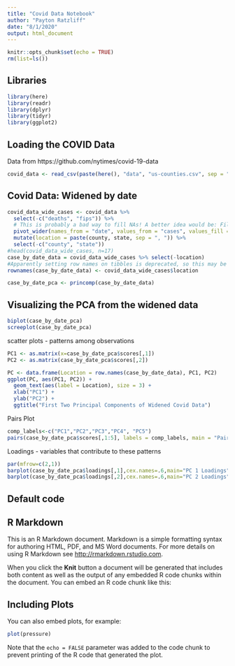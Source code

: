 ```yaml
---
title: "Covid Data Notebook"
author: "Payton Ratzliff"
date: "8/1/2020"
output: html_document
---
```


```r
knitr::opts_chunk$set(echo = TRUE)
rm(list=ls())
```

## Libraries
```r
library(here)
library(readr)
library(dplyr)
library(tidyr)
library(ggplot2)
```


## Loading the COVID Data
Data from https://github.com/nytimes/covid-19-data
```r
covid_data <- read_csv(paste(here(), "data", "us-counties.csv", sep = "/"))
```

## Covid Data: Widened by date
```r
covid_data_wide_cases <- covid_data %>% 
  select(-c("deaths", "fips")) %>% 
  # This is probably a bad way to fill NAs! A better idea would be: Fill all starting columns with 0, then for each following column, if it is "NA", replace it with the value in the previous column.
  pivot_wider(names_from = "date", values_from = "cases", values_fill = 0) %>% 
  mutate(location = paste(county, state, sep = ", ")) %>% 
  select(-c("county", "state"))
#head(covid_data_wide_cases, n=17)
case_by_date_data = covid_data_wide_cases %>% select(-location)
#Apparently setting row names on tibbles is deprecated, so this may be bad...
rownames(case_by_date_data) <- covid_data_wide_cases$location

case_by_date_pca <- princomp(case_by_date_data)
```

## Visualizing the PCA from the widened data
```r
biplot(case_by_date_pca)
screeplot(case_by_date_pca)
```

scatter plots - patterns among observations
```r
PC1 <- as.matrix(x=case_by_date_pca$scores[,1]) 
PC2 <- as.matrix(case_by_date_pca$scores[,2])

PC <- data.frame(Location = row.names(case_by_date_data), PC1, PC2)
ggplot(PC, aes(PC1, PC2)) + 
  geom_text(aes(label = Location), size = 3) +
  xlab("PC1") + 
  ylab("PC2") + 
  ggtitle("First Two Principal Components of Widened Covid Data")

```

Pairs Plot
```r
comp_labels<-c("PC1","PC2","PC3","PC4", "PC5")
pairs(case_by_date_pca$scores[,1:5], labels = comp_labels, main = "Pairs of PC's for Covid Data")
```




Loadings - variables that contribute to these patterns
```r

par(mfrow=c(2,1))
barplot(case_by_date_pca$loadings[,1],cex.names=.6,main="PC 1 Loadings")
barplot(case_by_date_pca$loadings[,2],cex.names=.6,main="PC 2 Loadings")
```



## Default code
## R Markdown

This is an R Markdown document. Markdown is a simple formatting syntax for authoring HTML, PDF, and MS Word documents. For more details on using R Markdown see <http://rmarkdown.rstudio.com>.

When you click the **Knit** button a document will be generated that includes both content as well as the output of any embedded R code chunks within the document. You can embed an R code chunk like this:

## Including Plots

You can also embed plots, for example:

```r
plot(pressure)
```

Note that the `echo = FALSE` parameter was added to the code chunk to prevent printing of the R code that generated the plot.
